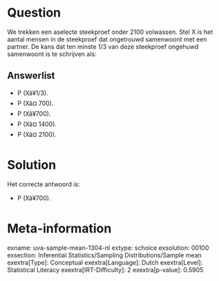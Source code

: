 Question
========

We trekken een aselecte steekproef onder 2100 volwassen. Stel X is het
aantal mensen in de steekproef dat ongetrouwd samenwoont met een
partner. De kans dat ten minste 1/3 van deze steekproef ongehuwd
samenwoont is te schrijven als:

Answerlist
----------

* P (Xâ¥1/3).
* P (Xâ¤ 700).
* P (Xâ¥700).
* P (Xâ¤ 1400).
* P (Xâ¤ 2100).

Solution
========

Het correcte antwoord is: 

* P (Xâ¥700).

Meta-information
================
exname: uva-sample-mean-1304-nl
extype: schoice
exsolution: 00100
exsection: Inferential Statistics/Sampling Distributions/Sample mean
exextra[Type]: Conceptual
exextra[Language]: Dutch
exextra[Level]: Statistical Literacy
exextra[IRT-Difficulty]: 2
exextra[p-value]: 0.5905
